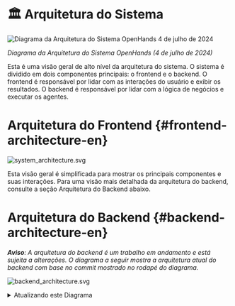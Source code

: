# 🏛️ Arquitetura do Sistema

<div style={{ textAlign: 'center' }}>
  <img
    src="https://github.com/All-Hands-AI/OpenHands/assets/16201837/97d747e3-29d8-4ccb-8d34-6ad1adb17f38"
    alt="Diagrama da Arquitetura do Sistema OpenHands 4 de julho de 2024"
  />
  <p>
    <em>Diagrama da Arquitetura do Sistema OpenHands (4 de julho de 2024)</em>
  </p>
</div>

Esta é uma visão geral de alto nível da arquitetura do sistema. O sistema é dividido em dois componentes principais: o frontend e o backend. O frontend é responsável por lidar com as interações do usuário e exibir os resultados. O backend é responsável por lidar com a lógica de negócios e executar os agentes.

# Arquitetura do Frontend {#frontend-architecture-en}

![system_architecture.svg](/img/system_architecture.svg)

Esta visão geral é simplificada para mostrar os principais componentes e suas interações. Para uma visão mais detalhada da arquitetura do backend, consulte a seção Arquitetura do Backend abaixo.

# Arquitetura do Backend {#backend-architecture-en}

_**Aviso**: A arquitetura do backend é um trabalho em andamento e está sujeita a alterações. O diagrama a seguir mostra a arquitetura atual do backend com base no commit mostrado no rodapé do diagrama._

![backend_architecture.svg](/img/backend_architecture.svg)

<details>
  <summary>Atualizando este Diagrama</summary>
  <div>
    A geração do diagrama da arquitetura do backend é parcialmente automatizada.
    O diagrama é gerado a partir das type hints no código usando a ferramenta py2puml.
    O diagrama é então revisado manualmente, ajustado e exportado para PNG e SVG.

    ## Pré-requisitos

    - Ambiente python em execução no qual o openhands é executável
    (de acordo com as instruções no arquivo README.md na raiz do repositório)
    - [py2puml](https://github.com/lucsorel/py2puml) instalado

## Passos

1.  Gere automaticamente o diagrama executando o seguinte comando na raiz do repositório:
    `py2puml openhands openhands > docs/architecture/backend_architecture.puml`

2.  Abra o arquivo gerado em um editor PlantUML, por exemplo, Visual Studio Code com a extensão PlantUML ou [PlantText](https://www.planttext.com/)

3.  Revise o PUML gerado e faça todos os ajustes necessários no diagrama (adicione partes ausentes, corrija erros, melhore o posicionamento).
    _py2puml cria o diagrama com base nas type hints no código, portanto, type hints ausentes ou incorretas podem resultar em um diagrama incompleto ou incorreto._

4.  Revise a diferença entre o novo diagrama e o anterior e verifique manualmente se as alterações estão corretas.
    _Certifique-se de não remover partes que foram adicionadas manualmente ao diagrama no passado e ainda são relevantes._

5.  Adicione o hash do commit que foi usado para gerar o diagrama no rodapé do diagrama.

6.  Exporte o diagrama como arquivos PNG e SVG e substitua os diagramas existentes no diretório `docs/architecture`. Isso pode ser feito com (por exemplo, [PlantText](https://www.planttext.com/))

  </div>
</details>
